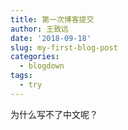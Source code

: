 ```yaml
---
title: 第一次博客提交
author: 王致远
date: '2018-09-18'
slug: my-first-blog-post
categories:
  - blogdown
tags:
  - try
---
```


为什么写不了中文呢？